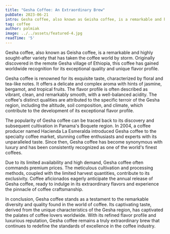 ```yaml
---
title: "Gesha Coffee: An Extraordinary Brew"
pubDate: 2023-06-21
intro: Gesha coffee, also known as Geisha coffee, is a remarkable and highly sought-after variety that has taken the coffee world by storm. Originally discovered in the remote Gesha village of Ethiopia
tag: coffee
author: palmiak
image: ../../assets/featured-4.jpg
readTime: '5'
---
```

Gesha coffee, also known as Geisha coffee, is a remarkable and highly sought-after variety that has taken the coffee world by storm. Originally discovered in the remote Gesha village of Ethiopia, this coffee has gained worldwide recognition for its exceptional quality and unique flavor profile.

Gesha coffee is renowned for its exquisite taste, characterized by floral and tea-like notes. It offers a delicate and complex aroma with hints of jasmine, bergamot, and tropical fruits. The flavor profile is often described as vibrant, clean, and remarkably smooth, with a well-balanced acidity. The coffee's distinct qualities are attributed to the specific terroir of the Gesha region, including the altitude, soil composition, and climate, which contribute to the development of its exceptional flavor profile.

The popularity of Gesha coffee can be traced back to its discovery and subsequent cultivation in Panama's Boquete region. In 2004, a coffee producer named Hacienda La Esmeralda introduced Gesha coffee to the specialty coffee market, stunning coffee enthusiasts and experts with its unparalleled taste. Since then, Gesha coffee has become synonymous with luxury and has been consistently recognized as one of the world's finest coffees.

Due to its limited availability and high demand, Gesha coffee often commands premium prices. The meticulous cultivation and processing methods, coupled with the limited harvest quantities, contribute to its exclusivity. Coffee aficionados eagerly anticipate the annual release of Gesha coffee, ready to indulge in its extraordinary flavors and experience the pinnacle of coffee craftsmanship.

In conclusion, Gesha coffee stands as a testament to the remarkable diversity and quality found in the world of coffee. Its captivating taste, derived from the unique characteristics of the Gesha region, has captivated the palates of coffee lovers worldwide. With its refined flavor profile and luxurious reputation, Gesha coffee remains a truly extraordinary brew that continues to redefine the standards of excellence in the coffee industry.